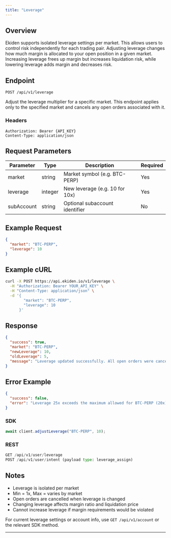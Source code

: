 ```yaml
---
title: "Leverage"
---
```


## Overview

Ekiden supports isolated leverage settings per market. This allows users to control risk independently for each trading pair. Adjusting leverage changes how much margin is allocated to your open position in a given market. Increasing leverage frees up margin but increases liquidation risk, while lowering leverage adds margin and decreases risk.

## Endpoint

`POST /api/v1/leverage`

Adjust the leverage multiplier for a specific market. This endpoint applies only to the specified market and cancels any open orders associated with it.

### Headers

```
Authorization: Bearer {API_KEY}
Content-Type: application/json
```

## Request Parameters

| Parameter  | Type    | Description                    | Required |
| ---------- | ------- | ------------------------------ | -------- |
| market     | string  | Market symbol (e.g. BTC-PERP)  | Yes      |
| leverage   | integer | New leverage (e.g. 10 for 10x) | Yes      |
| subAccount | string  | Optional subaccount identifier | No       |

## Example Request

```json
{
  "market": "BTC-PERP",
  "leverage": 10
}
```

## Example cURL

```bash
curl -X POST https://api.ekiden.io/v1/leverage \
  -H "Authorization: Bearer YOUR_API_KEY" \
  -H "Content-Type: application/json" \
  -d '{
        "market": "BTC-PERP",
        "leverage": 10
      }'
```

## Response

```json
{
  "success": true,
  "market": "BTC-PERP",
  "newLeverage": 10,
  "oldLeverage": 5,
  "message": "Leverage updated successfully. All open orders were cancelled."
}
```

## Error Example

```json
{
  "success": false,
  "error": "Leverage 25x exceeds the maximum allowed for BTC-PERP (20x)."
}
```

### SDK

```ts
await client.adjustLeverage("BTC-PERP", 10);
```

### REST

```python
GET /api/v1/user/leverage
POST /api/v1/user/intent (payload type: leverage_assign)
```

## Notes

- Leverage is isolated per market
- Min = 1x, Max = varies by market
- Open orders are cancelled when leverage is changed
- Changing leverage affects margin ratio and liquidation price
- Cannot increase leverage if margin requirements would be violated

For current leverage settings or account info, use `GET /api/v1/account` or the relevant SDK method.

---